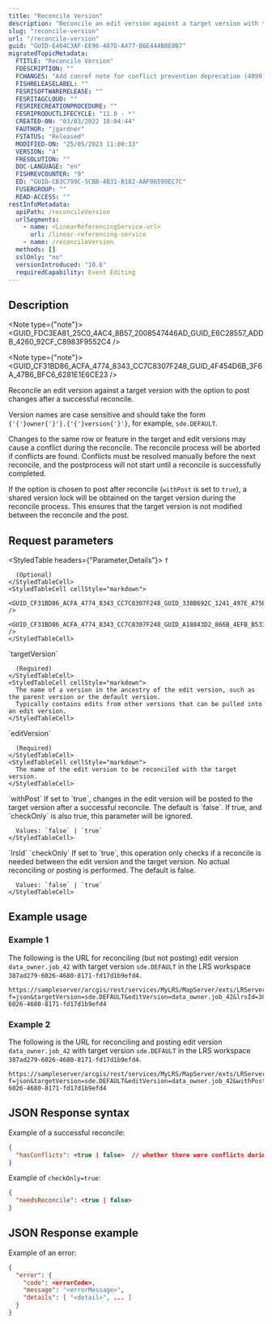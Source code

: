 ```yaml
---
title: "Reconcile Version"
description: "Reconcile an edit version against a target version with the option to post changes after a successful reconcile."
slug: "reconcile-version"
url: "/reconcile-version"
guid: "GUID-E464C3AF-EE96-407D-A477-B6E444B8E0B7"
migratedTopicMetadata:
  FTITLE: "Reconcile Version"
  FDESCRIPTION: ""
  FCHANGES: "Add conref note for conflict prevention deprecation (4099)"
  FISHRELEASELABEL: ""
  FESRISOFTWARERELEASE: ""
  FESRITAGCLOUD: ""
  FESRIRECREATIONPROCEDURE: ""
  FESRIPRODUCTLIFECYCLE: "11.0 - *"
  CREATED-ON: "03/03/2022 10:04:44"
  FAUTHOR: "jgardner"
  FSTATUS: "Released"
  MODIFIED-ON: "25/05/2023 11:00:33"
  VERSION: "4"
  FRESOLUTION: ""
  DOC-LANGUAGE: "en"
  FISHREVCOUNTER: "9"
  ED: "GUID-CB3C799C-5CBB-4B31-B182-AAF06599EC7C"
  FUSERGROUP: ""
  READ-ACCESS: ""
restInfoMetadata:
  apiPath: /reconcileVersion
  urlSegments:
    - name: <LinearReferencingService-url>
      url: /linear-referencing-service
    - name: /reconcileVersion
  methods: []
  sslOnly: "no"
  versionIntroduced: "10.6"
  requiredCapability: Event Editing
---
```




## Description

<Note type={"note"}>
  <GUID_FDC3EA81_25C0_4AC4_8B57_2008547446AD_GUID_E6C28557_ADDB_4260_92CF_C8983F9552C4 />
</Note>

<Note type={"note"}>
  <GUID_CF31BD86_ACFA_4774_8343_CC7C8307F248_GUID_4F454D6B_3F6A_47B6_BFC6_6281E1E6CE23 />
</Note>

Reconcile an edit version against a target version with the option to post changes after a successful reconcile.

Version names are case sensitive and should take the form `{'{'}owner{'}'}.{'{'}version{'}'}`, for example, `sde.DEFAULT`.

Changes to the same row or feature in the target and edit versions may cause a conflict during the reconcile. The reconcile process will be aborted if conflicts are found. Conflicts must be resolved manually before the next reconcile, and the postprocess will not start until a reconcile is successfully completed.

If the option is chosen to post after reconcile (`withPost` is set to `true`), a shared version lock will be obtained on the target version during the reconcile process. This ensures that the target version is not modified between the reconcile and the post.

## Request parameters

<StyledTable headers={"Parameter,Details"}>
  <StyledTableRow>
    <StyledTableCell cellStyle="markdown">
      `f`

      (Optional)
    </StyledTableCell>
    <StyledTableCell cellStyle="markdown">
      <GUID_CF31BD86_ACFA_4774_8343_CC7C8307F248_GUID_338B692C_1241_497E_A75E_A120E90C5078 />
      <GUID_CF31BD86_ACFA_4774_8343_CC7C8307F248_GUID_A18843D2_866B_4EFB_B533_9736C6767514 />
    </StyledTableCell>
  </StyledTableRow>
  <StyledTableRow>
    <StyledTableCell cellStyle="markdown">
      `targetVersion`

      (Required)
    </StyledTableCell>
    <StyledTableCell cellStyle="markdown">
      The name of a version in the ancestry of the edit version, such as the parent version or the default version.
      Typically contains edits from other versions that can be pulled into an edit version.
    </StyledTableCell>
  </StyledTableRow>
  <StyledTableRow>
    <StyledTableCell cellStyle="markdown">
      `editVersion`

      (Required)
    </StyledTableCell>
    <StyledTableCell cellStyle="markdown">
      The name of the edit version to be reconciled with the target version.
    </StyledTableCell>
  </StyledTableRow>
  <StyledTableRow>
    <StyledTableCell cellStyle="markdown">
      `withPost`
    </StyledTableCell>
    <StyledTableCell cellStyle="markdown">
      If set to `true`, changes in the edit version will be posted to the target version after a successful reconcile. The default is `false`. If true, and `checkOnly` is also true, this parameter will be ignored. 

      Values: `false` | `true`
    </StyledTableCell>
  </StyledTableRow>
  <StyledTableRow>
    <StyledTableCell cellStyle="markdown">
      `lrsId`
    </StyledTableCell>
    <StyledTableCell cellStyle="markdown">
      <GUID_CF31BD86_ACFA_4774_8343_CC7C8307F248_GUID_B45CB8C7_0641_40F3_B755_3A908D531AEB />
      <GUID_CF31BD86_ACFA_4774_8343_CC7C8307F248_GUID_A8967C98_7FCD_4121_9B35_AD8CDB113D4D />
    </StyledTableCell>
  </StyledTableRow>
  <StyledTableRow>
    <StyledTableCell cellStyle="markdown">
      `checkOnly`
    </StyledTableCell>
    <StyledTableCell cellStyle="markdown">
      If set to `true`, this operation only checks if a reconcile is needed between the edit version and the target version. No actual reconciling or posting is performed. The default is false. 
      
      Values: `false` | `true`
    </StyledTableCell>
  </StyledTableRow>
</StyledTable>

## Example usage

<EncodeURLsNote />

### Example 1

The following is the URL for reconciling (but not posting) edit version `data_owner.job_42` with target version `sde.DEFAULT` in the LRS workspace `387ad279-6026-4680-8171-fd17d1b9efd4`.

```other
https://sampleserver/arcgis/rest/services/MyLRS/MapServer/exts/LRServer/reconcileVersion?f=json&targetVersion=sde.DEFAULT&editVersion=data_owner.job_42&lrsId=387ad279-6026-4680-8171-fd17d1b9efd4
```

### Example 2

The following is the URL for reconciling and posting edit version `data_owner.job_42` with target version `sde.DEFAULT` in the LRS workspace `387ad279-6026-4680-8171-fd17d1b9efd4`.

```other
https://sampleserver/arcgis/rest/services/MyLRS/MapServer/exts/LRServer/reconcileVersion?f=json&targetVersion=sde.DEFAULT&editVersion=data_owner.job_42&withPost=true&lrsId=387ad279-6026-4680-8171-fd17d1b9efd4
```

## JSON Response syntax

Example of a successful reconcile:

```json
{
  "hasConflicts": <true | false>  // whether there were conflicts during reconcile
}
```

Example of `checkOnly=true`:

```json
{
  "needsReconcile": <true | false>
}
```

## JSON Response example

Example of an error:

```json
{
  "error": {
    "code": <errorCode>,
    "message": "<errorMessage>",
    "details": [ "<detail>", ... ]
  }
}
```
